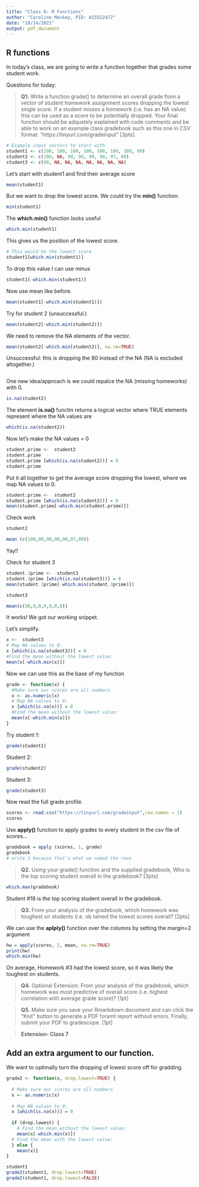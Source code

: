 ```yaml
---
title: "Class 6: R Functions"
author: "Caroline Mackey, PID: A15522472"
date: "10/14/2021"
output: pdf_document
---
```


## R functions 

In today's class, we are going to write a function together that grades some student work. 

Questions for today:

> **Q1.** Write a function grade() to determine an overall grade from a vector of student homework
assignment scores dropping the lowest single score. If a student misses a homework (i.e. has an
NA value) this can be used as a score to be potentially dropped. Your final function should be
adquately explained with code comments and be able to work on an example class gradebook
such as this one in CSV format: “https://tinyurl.com/gradeinput” [3pts]

```r

# Example input vectors to start with
student1 <- c(100, 100, 100, 100, 100, 100, 100, 90)
student2 <- c(100, NA, 90, 90, 90, 90, 97, 80)
student3 <- c(90, NA, NA, NA, NA, NA, NA, NA)

```

Let's start with student1 and find their average score 
```r
mean(student1)
```

But we want to drop the lowest score. 
We could try the **min()** function. 
```r
min(student1)
```

The **which.min()** function looks useful
```r
which.min(student1)
```

This gives us the position of the lowest score. 
```r
# This would be the lowest score 
student1[which.min(student1)]
```

To drop this value I can use minus
```r
student1[-which.min(student1)]
```

Now use mean like before. 
```r
mean(student1[-which.min(student1)])
```

Try for student 2 (unsuccessful.)
```r
mean(student2[-which.min(student2)])
```

We need to remove the NA elements of the vector.
```r
mean(student2[-which.min(student2)], na.rm=TRUE)
```
Unsuccessful: this is dropping the 80 instead of the NA (NA is excluded altogether.)

```r

```


One new idea/approach is we could repalce the NA (missing homeworks) with 0. 
```r
is.na(student2)
```

The element **is.na()** functin returns a logical vector where TRUE elements represent where the NA values are 
```r
which(is.na(student2))
```

Now let's make the NA values = 0 
```r
student.prime <-  student2
student.prime
student.prime [which(is.na(student2))] = 0
student.prime
```
Put it all together to get the average score dropping the lowest, where we map NA values to 0. 
```r
student.prime <-  student2
student.prime [which(is.na(student2))] = 0
mean(student.prime[-which.min(student.prime)])
```

Check work
```r
student2
```
```r
mean (c(100,90,90,90,90,97,80))
```
Yay!! 


Check for student 3
```r
student.3prime <-  student3
student.3prime [which(is.na(student3))] = 0
mean(student.3prime[-which.min(student.3prime)])
```
```r
student3
```
```r
mean(c(90,0,0,0,0,0,0))
```
It works! We got our working snippet. 

Let's simplify. 
```r
x <-  student3
# Map NA values to 0: 
x [which(is.na(student3))] = 0
#Find the mean without the lowest value: 
mean(x[-which.min(x)])
```

Now we can use this as the base of my function
```r
grade <- function(x) {
  #Make sure our scores are all numbers 
  x <- as.numeric(x)
  # Map NA values to 0: 
  x [which(is.na(x))] = 0
  #Find the mean without the lowest value: 
  mean(x[-which.min(x)])
}
```
Try student 1: 
```r
grade(student1)
```
Student 2: 
```r
grade(student2)
```
Student 3: 
```r
grade(student3)
```

Now read the full grade profile. 
```r
scores <- read.csv("https://tinyurl.com/gradeinput",row.names = 1)
scores
```

Use **apply()** function to apply grades to every student in the csv file of scores... 
```r
gradebook = apply (scores, 1, grade)
gradebook
# write 1 because that's what we named the rows 
```

> **Q2.** Using your grade() function and the supplied gradebook, Who is the top scoring student overall in the gradebook? [3pts] 

```r
which.max(gradebook)
```
Student #18 is the top scoring student overall in the gradebook. 

> **Q3.**  From your analysis of the gradebook, which homework was toughest on students (i.e. ob tained the lowest scores overall? [2pts] 

We can use the **aplply()** function over the columns by setting the margin=2 argument 
```r
hw = apply(scores, 2, mean, na.rm=TRUE)
print(hw)
which.min(hw)
```
On average, Homework #3 had the lowest score, so it was likely the toughest on students. 

> **Q4.** Optional Extension: From your analysis of the gradebook, which homework was most
predictive of overall score (i.e. highest correlation with average grade score)? [1pt]

> **Q5.** Make sure you save your Rmarkdown document and can click the “Knit” button to generate
a PDF foramt report without errors. Finally, submit your PDF to gradescope. [1pt]

> **Extension- Class 7**

## Add an extra argument to our function. 

We want to optimally turn the dropping of lowest score off for gradding. 

```r
 
grade2 <- function(x, drop.lowest=TRUE) {
 
  # Make sure our scores are all numbers 
  x <- as.numeric(x)
  
  # Map NA values to 0: 
  x [which(is.na(x))] = 0
  
  if (drop.lowest) {
    # Find the mean without the lowest value: 
    mean(x[-which.min(x)])
  # Find the mean with the lowest value: 
  } else {
    mean(x)}
}
```

```r
student1
grade2(student1, drop.lowest=TRUE)
grade2(student1, drop.lowest=FALSE)
```


